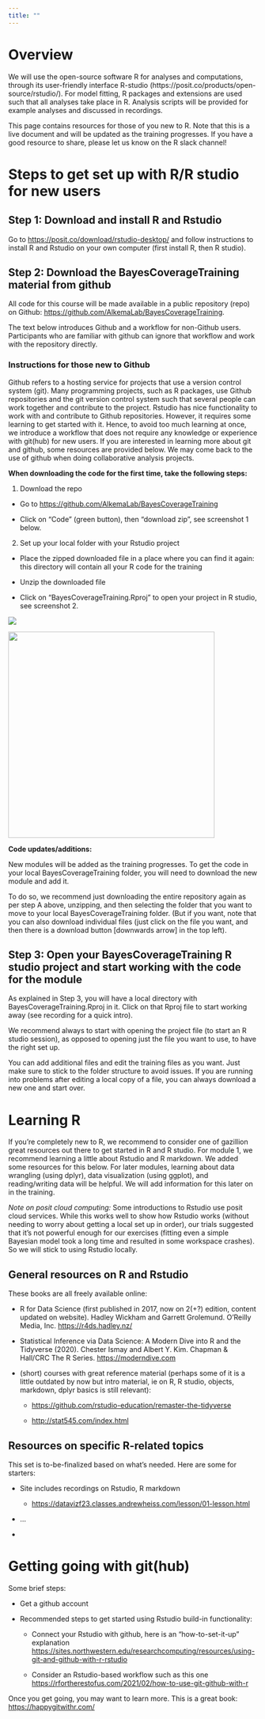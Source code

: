 ```yaml
---
title: ""
---
```


# Overview

We will use the open-source software R for analyses and computations, through its user-friendly interface R-studio (https://posit.co/products/open-source/rstudio/). For model fitting, R packages and extensions are used such that all analyses take place in R. Analysis scripts will be provided for example analyses and discussed in recordings.

This page contains resources for those of you new to R. Note that this is a live document and will be updated as the training progresses. If you have a good resource to share, please let us know on the R slack channel!

# Steps to get set up with R/R studio for new users

## Step 1: Download and install R and Rstudio

Go to <https://posit.co/download/rstudio-desktop/> and follow instructions to install R and Rstudio on your own computer (first install R, then R studio). 

## Step 2: Download the BayesCoverageTraining material from github

All code for this course will be made available in a public repository (repo) on Github: <https://github.com/AlkemaLab/BayesCoverageTraining>.  

The text below introduces Github and a workflow for non-Github users. Participants who are familiar with github can ignore that workflow and work with the repository directly. 

### Instructions for those new to Github

Github refers to a hosting service for projects that use a version control system (git). Many programming projects, such as R packages, use Github repositories and the git version control system such that several people can work together and contribute to the project. Rstudio has nice functionality to work with and contribute to Github repositories. However, it requires some learning to get started with it. Hence, to avoid too much learning at once, we introduce a workflow that does not require any knowledge or experience with git(hub) for new users. If you are interested in learning more about git and github, some resources are provided below. We may come back to the use of github when doing collaborative analysis projects.\

**When downloading the code for the first time, take the following steps:**

1.  Download the repo 

-   Go to <https://github.com/AlkemaLab/BayesCoverageTraining>

-   Click on “Code” (green button), then “download zip”, see screenshot 1 below.

2.  Set up your local folder with your Rstudio project 

-   Place the zipped downloaded file in a place where you can find it again: this directory will contain all your R code for the training

-   Unzip the downloaded file

-   Click on “BayesCoverageTraining.Rproj” to open your project in R studio, see screenshot 2.

![](https://lh7-us.googleusercontent.com/docsz/AD_4nXfoa8jhAUu5XK-WZnlOFHR9LciyDpRySZMOl_HHTstQFJ2Qs44DoTqht0ixLtAAlo8JNWmlFvleIl-oVJFqvevn8NqXV9EvNYq3EsWl1MlsjtGHsQVMcutsiG54rC3CPfj222R4_11ugMHc9RVdCl2b-38J?key=ugo4aalaJ3XfF8QvaLxWUg)

![](images/clipboard-1170151898.png){width="417"}\

**Code updates/additions:**

New modules will be added as the training progresses. To get the code in your local BayesCoverageTraining folder, you will need to download the new module and add it. 

To do so, we recommend just downloading the entire repository again as per step A above, unzipping, and then selecting the folder that you want to move to your local BayesCoverageTraining folder. (But if you want, note that you can also download individual files (just click on the file you want, and then there is a download button \[downwards arrow\] in the top left).

## Step 3: Open your BayesCoverageTraining R studio project and start working with the code for the module

As explained in Step 3, you will have a local directory with BayesCoverageTraining.Rproj in it. Click on that Rproj file to start working away (see recording for a quick intro).

We recommend always to start with opening the project file (to start an R studio session), as opposed to opening just the file you want to use, to have the right set up.

You can add additional files and edit the training files as you want. Just make sure to stick to the folder structure to avoid issues. If you are running into problems after editing a local copy of a file, you can always download a new one and start over.

# Learning R

If you’re completely new to R, we recommend to consider one of gazillion great resources out there to get started in R and R studio. For module 1, we recommend learning a little about Rstudio and R markdown. We added some resources for this below. For later modules, learning about data wrangling (using dplyr), data visualization (using ggplot), and reading/writing data will be helpful. We will add information for this later on in the training. 

*Note on posit cloud computing:* Some introductions to Rstudio use posit cloud services. While this works well to show how Rstudio works (without needing to worry about getting a local set up in order), our trials suggested that it’s not powerful enough for our exercises (fitting even a simple Bayesian model took a long time and resulted in some workspace crashes). So we will stick to using Rstudio locally.

## General resources on R and Rstudio

These books are all freely available online:

-   R for Data Science (first published in 2017, now on 2(+?) edition, content updated on website). Hadley Wickham and Garrett Grolemund. O'Reilly Media, Inc. <https://r4ds.hadley.nz/>

-   Statistical Inference via Data Science: A Modern Dive into R and the Tidyverse (2020). Chester Ismay and Albert Y. Kim. Chapman & Hall/CRC The R Series. <https://moderndive.com>

-   (short) courses with great reference material (perhaps some of it is a little outdated by now but intro material, ie on R, R studio, objects, markdown, dplyr basics is still relevant):

    -   <https://github.com/rstudio-education/remaster-the-tidyverse>

    -   <http://stat545.com/index.html> 

## Resources on specific R-related topics

This set is to-be-finalized based on what's needed. Here are some for starters:

-   Site includes recordings on Rstudio, R markdown

    -   <https://datavizf23.classes.andrewheiss.com/lesson/01-lesson.html>

-   ...

-   

# Getting going with git(hub)

Some brief steps:

-   Get a github account

-   Recommended steps to get started using Rstudio build-in functionality: 

    -   Connect your Rstudio with github, here is an “how-to-set-it-up” explanation [https://sites.northwestern.edu/researchcomputing/resources/using-git-and-github-with-r-rstudio](https://sites.northwestern.edu/researchcomputing/resources/using-git-and-github-with-r-rstudio/)

    -   Consider an Rstudio-based workflow such as this one <https://rfortherestofus.com/2021/02/how-to-use-git-github-with-r>

Once you get going, you may want to learn more. This is a great book: <https://happygitwithr.com/>
